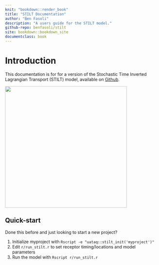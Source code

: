 ```yaml
---
knit: "bookdown::render_book"
title: "STILT Documentation"
author: "Ben Fasoli"
description: "A users guide for the STILT model."
github-repo: benfasoli/stilt
site: bookdown::bookdown_site
documentclass: book
---
```


# Introduction {#introduction}

This documentation is for for a version of the Stochastic Time Inverted Lagrangian Transport (STILT) model, available on [Github](https://github.com/benfasoli/stilt/).

<img src="https://air.utah.edu/~benfasoli/img/stilt-heb.png" height=400></img>

## Quick-start {#quickstart}

Done this before and just looking to start a new project?

1. Initialize myproject with `Rscript -e "uataq::stilt_init('myproject')"`
2. Edit `r/run_stilt.r` to set receptor timing/locations and model parameters
3. Run the model with `Rscript r/run_stilt.r`
